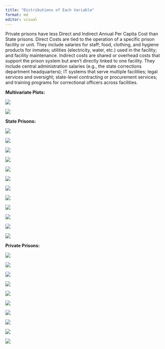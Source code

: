 ```yaml
---
title: "Distributions of Each Variable"
format: md
editor: visual
---
```


Private prisons have less Direct and Indirect Annual Per Capita Cost than State prisons. Direct Costs are tied to the operation of a specific prison facility or unit. They include salaries for staff; food, clothing, and hygiene products for inmates; utilities (electricity, water, etc.) used in the facility; and facility maintenance. Indirect costs are shared or overhead costs that support the prison system but aren't directly linked to one facility. They include central administration salaries (e.g., the state corrections department headquarters); IT systems that serve multiple facilities; legal services and oversight; state-level contracting or procurement services; and training programs for correctional officers across facilities.

**Multivariate Plots:**

![](images/Annual_Per_Capita_Direct_vs_ADP.png)

![](images/Annual_Per_Capita_Indirect_vs_ADP.png)

**State Prisons:**

![](images/State_Prison_Distributions/ADP_Distribution.png)

![](images/State_Prison_Distributions/Unit_Direct_Distribution.png)

![](images/State_Prison_Distributions/Total_Indirect_Distribution.png)

![](images/State_Prison_Distributions/Total_Indirect_Distribution.png)

![](images/State_Prison_Distributions/Total_Expense_Distribution.png)

![](images/State_Prison_Distributions/Total_Direct_Distribution.png)

![](images/State_Prison_Distributions/Daily_Per_Capita_Cost_Distribution.png)

![](images/State_Prison_Distributions/Daily_Per_Capita_Cost_Distribution.png)

![](images/State_Prison_Distributions/Complex_Direct_Distribution.png)

![](images/State_Prison_Distributions/Annual_Per_Capita_Cost_Total_Distribution.png)

![](images/State_Prison_Distributions/Annual_Per_Capita_Cost_Indirect_Distribution.png)

![](images/State_Prison_Distributions/Annual_Per_Capita_Cost_Direct_Distribution.png)

**Private Prisons:**

![](images/Private_Prison_Distributions/Private_Prison_ADP_Distribution.png)

![](images/Private_Prison_Distributions/Private_Prisons_Daily_Per_Capita_Cost_Distribution.png)

![](images/Private_Prison_Distributions/Private_Prison_Unit_Direct_Distribution.png)

![](images/Private_Prison_Distributions/Private_Prison_Total_Indirect_Distribution.png)

![](images/Private_Prison_Distributions/Private_Prison_Total_Expense_Distribution.png)

![](images/Private_Prison_Distributions/Private_Prison_Total_Direct_Distribution.png)

![](images/Private_Prison_Distributions/Private_Prison_Complex_Direct_Distribution.png)

![](images/Private_Prison_Distributions/Private_Prison_Annual_Per_Capita_Cost_Total_Distribution.png)

![](images/Private_Prison_Distributions/Private_Prison_Annual_Per_Capita_Cost_Indirect_Distribution.png)

![](images/Private_Prison_Distributions/Private_Prison_Annual_Per_Capita_Cost_Direct_Distribution.png)
